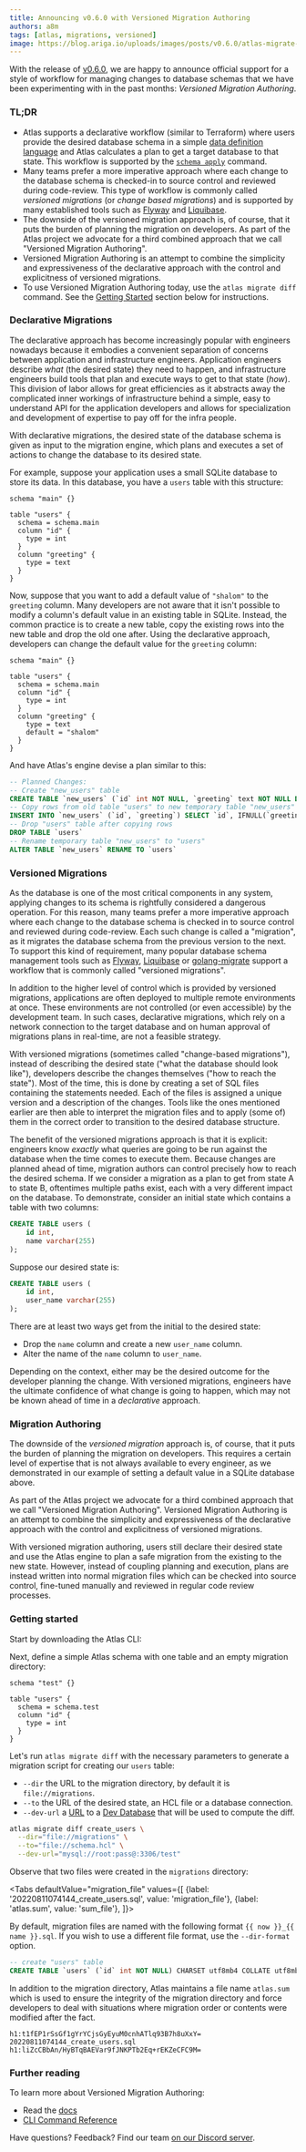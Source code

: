 ```yaml
---
title: Announcing v0.6.0 with Versioned Migration Authoring
authors: a8m
tags: [atlas, migrations, versioned]
image: https://blog.ariga.io/uploads/images/posts/v0.6.0/atlas-migrate-diff.png
---
```



With the release of [v0.6.0](https://github.com/ariga/atlas/releases/tag/v0.6.0), we are
happy to announce official support for a style of workflow for managing changes to database
schemas that we have been experimenting with in the past months: _Versioned Migration Authoring_.

### TL;DR

* Atlas supports a declarative workflow (similar to Terraform) where users provide the 
 desired database schema in a simple [data definition language](https://atlasgo.io/atlas-schema/sql-resources)
 and Atlas calculates a plan to get a target database to that state. This workflow
 is supported by the [`schema apply`](https://atlasgo.io/declarative/apply) command.
* Many teams prefer a more imperative approach where each change to the database schema 
 is checked-in to source control and reviewed during code-review. This type of workflow
 is commonly called _versioned migrations_ (or _change based migrations_) and is supported by many established tools such
 as [Flyway](https://flyway.org) and [Liquibase](https://liquibase.org).
* The downside of the versioned migration approach is, of course, that it puts the burden of 
 planning the migration on developers. As part of the Atlas project we advocate for 
a third combined approach that we call "Versioned Migration Authoring". 
* Versioned Migration Authoring is an attempt to combine the simplicity and 
 expressiveness of the declarative approach with the control and explicitness of versioned migrations.
* To use Versioned Migration Authoring today, use the `atlas migrate diff` command. See
  the [Getting Started](#getting-started) section below for instructions. 

### Declarative Migrations

The declarative approach has become increasingly popular with engineers nowadays because it embodies
a convenient separation of concerns between application and infrastructure engineers.
Application engineers describe _what_ (the desired state) they need to happen, and
infrastructure engineers build tools that plan and execute ways to get to that state (_how_).
This division of labor allows for great efficiencies as it abstracts away the complicated
inner workings of infrastructure behind a simple, easy to understand API for the application
developers and allows for specialization and development of expertise to pay off for the
infra people.

With declarative migrations, the desired state of the database schema is given
as input to the migration engine, which plans and executes a set of actions to
change the database to its desired state.

For example, suppose your application uses a small SQLite database to store its data.
In this database, you have a `users` table with this structure:
```hcl
schema "main" {}

table "users" {
  schema = schema.main
  column "id" {
    type = int
  }
  column "greeting" {
    type = text
  }
}
```

Now, suppose that you want to add a default value of `"shalom"` to the `greeting`
column. Many developers are not aware that it isn't possible to modify a column's
default value in an existing table in SQLite. Instead, the common practice is to
create a new table, copy the existing rows into the new table and drop the old one
after. Using the declarative approach, developers can change the default value for
the `greeting` column:

```hcl {10}
schema "main" {}

table "users" {
  schema = schema.main
  column "id" {
    type = int
  }
  column "greeting" {
    type = text
    default = "shalom"
  }
}
```
And have Atlas's engine devise a plan similar to this:
```sql
-- Planned Changes:
-- Create "new_users" table
CREATE TABLE `new_users` (`id` int NOT NULL, `greeting` text NOT NULL DEFAULT 'shalom')
-- Copy rows from old table "users" to new temporary table "new_users"
INSERT INTO `new_users` (`id`, `greeting`) SELECT `id`, IFNULL(`greeting`, 'shalom') AS `greeting` FROM `users`
-- Drop "users" table after copying rows
DROP TABLE `users`
-- Rename temporary table "new_users" to "users"
ALTER TABLE `new_users` RENAME TO `users`
```

### Versioned Migrations

As the database is one of the most critical components in any system, applying changes
to its schema is rightfully considered a dangerous operation. For this reason, many teams
prefer a more imperative approach where each change to the database schema is checked in
to source control and reviewed during code-review. Each such change
is called a "migration", as it migrates the database schema from the previous version to
the next. To support this kind of requirement, many popular database schema management
tools such as [Flyway](https://flywaydb.org/), [Liquibase](https://liquibase.org/) or
[golang-migrate](https://github.com/golang-migrate/migrate) support a workflow that
is commonly called "versioned migrations".

In addition to the higher level of control which is provided by versioned migrations,
applications are often deployed to multiple remote environments at once. These environments
are not controlled (or even accessible) by the development team. In such cases, declarative migrations,
which rely on a network connection to the target database and on human
approval of migrations plans in real-time, are not a feasible strategy.

With versioned migrations (sometimes called "change-based migrations"), instead of describing
the desired state ("what the database should look like"), developers describe the changes themselves
("how to reach the state"). Most of the time, this is done by creating a set of SQL files
containing the statements needed. Each of the files is assigned a unique version and a
description of the changes. Tools like the ones mentioned earlier are then able to
interpret the migration files and to apply (some of) them in the correct order to
transition to the desired database structure.

The benefit of the versioned migrations approach is that it is explicit: engineers
know _exactly_ what queries are going to be run against the database when the time
comes to execute them. Because changes are planned ahead of time, migration authors
can control precisely how to reach the desired schema. If we consider a migration as
a plan to get from state A to state B, oftentimes multiple paths exist, each with a
very different impact on the database. To demonstrate, consider an initial state which
contains a table with two columns:

```sql
CREATE TABLE users (
    id int,
    name varchar(255)
);
```
Suppose our desired state is:
```sql
CREATE TABLE users (
    id int,
    user_name varchar(255)
);
```
There are at least two ways get from the initial to the desired state:
* Drop the `name` column and create a new `user_name` column.
* Alter the name of the `name` column to `user_name`.

Depending on the context, either may be the desired outcome for the developer
planning the change. With versioned migrations, engineers have the ultimate confidence
of what change is going to happen, which may not be known ahead of time in a _declarative_
approach.

### Migration Authoring

The downside of the _versioned migration_ approach is, of course, that it puts the
burden of planning the migration on developers. This requires a certain level
of expertise that is not always available to every engineer, as we demonstrated
in our example of setting a default value in a SQLite database above.

As part of the Atlas project we advocate for a third combined approach that we call
"Versioned Migration Authoring". Versioned Migration Authoring is an attempt to combine
the simplicity and expressiveness of the declarative approach with the control and
explicitness of versioned migrations.

With versioned migration authoring, users still declare their desired state and use
the Atlas engine to plan a safe migration from the existing to the new state.
However, instead of coupling planning and execution, plans are instead written
into normal migration files which can be checked into source control, fine-tuned manually and
reviewed in regular code review processes.

### Getting started

Start by downloading the Atlas CLI:

<InstallationInstructions />

Next, define a simple Atlas schema with one table and an empty migration directory:

```hcl title="schema.hcl"
schema "test" {}

table "users" {
  schema = schema.test
  column "id" {
    type = int
  }
}
```

Let's run `atlas migrate diff` with the necessary parameters to generate a migration script for
creating our `users` table:

* `--dir` the URL to the migration directory, by default it is `file://migrations`.
* `--to` the URL of the desired state, an HCL file or a database connection.
* `--dev-url` a [URL](/concepts/url) to a [Dev Database](/concepts/dev-database) that will be used to compute the diff.

```bash
atlas migrate diff create_users \
  --dir="file://migrations" \
  --to="file://schema.hcl" \
  --dev-url="mysql://root:pass@:3306/test"
```

Observe that two files were created in the `migrations` directory:

<Tabs
defaultValue="migration_file"
values={[
{label: '20220811074144_create_users.sql', value: 'migration_file'},
{label: 'atlas.sum', value: 'sum_file'},
]}>
<TabItem value="migration_file">

By default, migration files are named with the following format `{{ now }}_{{ name }}.sql`.
If you wish to use a different file format, use the `--dir-format` option.

```sql
-- create "users" table
CREATE TABLE `users` (`id` int NOT NULL) CHARSET utf8mb4 COLLATE utf8mb4_0900_ai_ci;
```

</TabItem>
<TabItem value="sum_file">

In addition to the migration directory, Atlas maintains a file name `atlas.sum` which is used
to ensure the integrity of the migration directory and force developers to deal with situations
where migration order or contents were modified after the fact.

```text
h1:t1fEP1rSsGf1gYrYCjsGyEyuM0cnhATlq93B7h8uXxY=
20220811074144_create_users.sql h1:liZcCBbAn/HyBTqBAEVar9fJNKPTb2Eq+rEKZeCFC9M=
```

</TabItem>
</Tabs>

### Further reading

To learn more about Versioned Migration Authoring:
* Read the [docs](/versioned/diff)
* [CLI Command Reference](/cli-reference#atlas-migrate-diff)

Have questions? Feedback? Find our team [on our Discord server](https://discord.gg/zZ6sWVg6NT).
